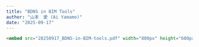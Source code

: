 ```yaml
---
title: "BDNS in BIM Tools"
author: "山本　愛 (Ai Yamamo)"
date: "2025-09-17"
---
```


```html
<embed src="20250917_BDNS-in-BIM-tools.pdf" width="800px" height="600px"/>
```
